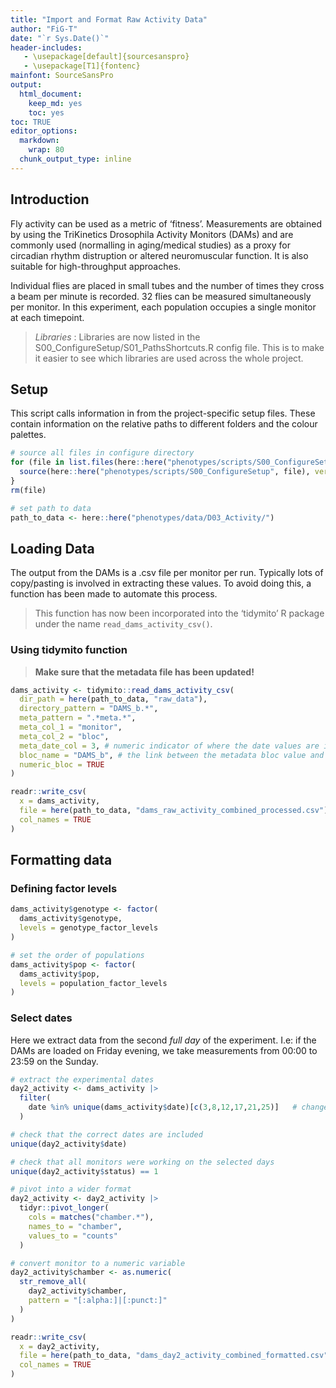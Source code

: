 ```yaml
---
title: "Import and Format Raw Activity Data"
author: "FiG-T"
date: "`r Sys.Date()`"
header-includes:
   - \usepackage[default]{sourcesanspro}
   - \usepackage[T1]{fontenc}
mainfont: SourceSansPro
output: 
  html_document: 
    keep_md: yes
    toc: yes
toc: TRUE
editor_options:
  markdown:
    wrap: 80
  chunk_output_type: inline
---
```


## Introduction 

Fly activity can be used as a metric of 'fitness'.  Measurements are obtained by using the TriKinetics Drosophila Activity Monitors (DAMs) and are commonly used (normalling in aging/medical studies) as a proxy for circadian rhythm distruption or altered neuromuscular function.  It is also suitable for high-throughput approaches. 

Individual flies are placed in small tubes and the number of times they cross a beam per minute is recorded. 32 flies can be measured simultaneously per monitor. In this experiment, each population occupies a single monitor at each timepoint. 

> *Libraries* : Libraries are now listed in the S00_ConfigureSetup/S01_PathsShortcuts.R config file.  This is to make it easier to see which libraries are used across the whole project. 

## Setup

This script calls information in from the project-specific setup files. These contain information on the relative paths to different folders and the colour palettes.

```r
# source all files in configure directory
for (file in list.files(here::here("phenotypes/scripts/S00_ConfigureSetup"))) {
  source(here::here("phenotypes/scripts/S00_ConfigureSetup", file), verbose = FALSE)
}
rm(file)

# set path to data 
path_to_data <- here::here("phenotypes/data/D03_Activity/")
```

## Loading Data

The output from the DAMs is a .csv file per monitor per run. Typically lots of copy/pasting is involved in extracting these values. To avoid doing this, a function has been made to automate this process.  

> This function has now been incorporated into the 'tidymito' R package under the name `read_dams_activity_csv()`. 

### Using tidymito function

> **Make sure that the metadata file has been updated!**

```r

dams_activity <- tidymito::read_dams_activity_csv(
  dir_path = here(path_to_data, "raw_data"), 
  directory_pattern = "DAMS_b.*", 
  meta_pattern = ".*meta.*", 
  meta_col_1 = "monitor", 
  meta_col_2 = "bloc", 
  meta_date_col = 3, # numeric indicator of where the date values are in the metafile
  bloc_name = "DAMS_b", # the link between the metadata bloc value and folder name.
  numeric_bloc = TRUE
)
```

```r
readr::write_csv(
  x = dams_activity, 
  file = here(path_to_data, "dams_raw_activity_combined_processed.csv"), 
  col_names = TRUE
)
```

## Formatting data 

### Defining factor levels

```r
dams_activity$genotype <- factor(
  dams_activity$genotype, 
  levels = genotype_factor_levels
)

# set the order of populations
dams_activity$pop <- factor(
  dams_activity$pop, 
  levels = population_factor_levels
)
```

### Select dates 

Here we extract data from the second *full day* of the experiment.  I.e: if the DAMs are loaded on Friday evening, we take measurements from 00:00 to 23:59 on the Sunday.

```r

# extract the experimental dates
day2_activity <- dams_activity |>
  filter(
    date %in% unique(dams_activity$date)[c(3,8,12,17,21,25)]   # change this to desired date
  )

# check that the correct dates are included
unique(day2_activity$date)

# check that all monitors were working on the selected days
unique(day2_activity$status) == 1

# pivot into a wider format
day2_activity <- day2_activity |>
  tidyr::pivot_longer(
    cols = matches("chamber.*"), 
    names_to = "chamber", 
    values_to = "counts"
  )

# convert monitor to a numeric variable
day2_activity$chamber <- as.numeric(
  str_remove_all(
    day2_activity$chamber, 
    pattern = "[:alpha:]|[:punct:]"
  )
)
```

```r
readr::write_csv(
  x = day2_activity, 
  file = here(path_to_data, "dams_day2_activity_combined_formatted.csv"), 
  col_names = TRUE
)
```
